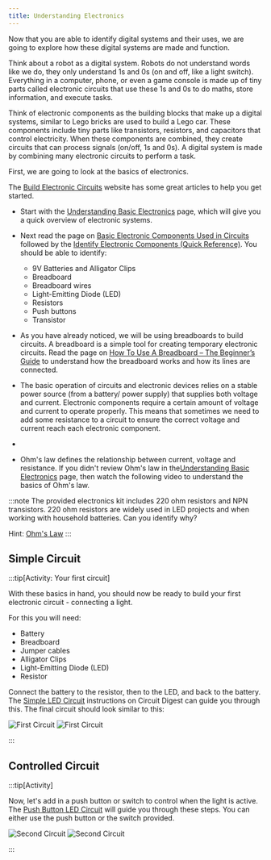 ```yaml
---
title: Understanding Electronics
---
```



Now that you are able to identify digital systems and their uses, we are going to explore how these digital systems are made and function.

Think about a robot as a digital system. Robots do not understand words like we do, they only understand 1s and 0s (on and off, like a light switch). Everything in a computer, phone, or even a game console is made up of tiny parts called electronic circuits that use these 1s and 0s to do maths, store information, and execute tasks.

Think of electronic components as the building blocks that make up a digital systems, similar to Lego bricks are used to build a Lego car. These components include tiny parts like transistors, resistors, and capacitors that control electricity. When these components are combined, they create circuits that can process signals (on/off, 1s and 0s). A digital system is made by combining many electronic circuits to perform a task.

First, we are going to look at the basics of electronics.

The [Build Electronic Circuits](https://www.build-electronic-circuits.com) website has some great articles to help you get started.

- Start with the [Understanding Basic Electronics](https://www.build-electronic-circuits.com/basic-electronics/) page, which will give you a quick overview of electronic systems.
- Next read the page on [Basic Electronic Components Used in Circuits](https://www.build-electronic-circuits.com/basic-electronic-components/) followed by the [Identify Electronic Components (Quick Reference)](https://www.build-electronic-circuits.com/identify-electronic-components/). You should be able to identify:
  - 9V Batteries and Alligator Clips
  - Breadboard
  - Breadboard wires
  - Light-Emitting Diode (LED)
  - Resistors
  - Push buttons
  - Transistor
- As you have already noticed, we will be using breadboards to build circuits. A breadboard is a simple tool for creating temporary electronic circuits. Read the page on [How To Use A Breadboard – The Beginner’s Guide](https://www.build-electronic-circuits.com/breadboard/) to understand how the breadboard works and how its lines are connected. 
  
- The basic operation of circuits and electronic devices relies on a stable power source (from a battery/ power supply) that supplies both voltage and current. Electronic components require a certain amount of voltage and current to operate properly. This means that sometimes we need to add some resistance to a circuit to ensure the correct voltage and current reach each electronic component. 
- 
- Ohm's law defines the relationship between current, voltage and resistance. If you didn't review Ohm's law in the[Understanding Basic Electronics](https://www.build-electronic-circuits.com/basic-electronics/) page, then watch the following video to understand the basics of Ohm's law.
  
<div class="not-content">
  <YouTube id="HsLLq6Rm5tU" params="fs=1&modestbranding=1&rel=0&autoplay=1"/>
</div>

:::note
The provided electronics kit includes 220 ohm resistors and NPN transistors. 220 ohm resistors are widely used in LED projects and when working with household batteries. Can you identify why?

Hint: [Ohm's Law](https://www.build-electronic-circuits.com/ohms-law/)
:::

## Simple Circuit

:::tip[Activity: Your first circuit]

With these basics in hand, you should now be ready to build your first electronic circuit - connecting a light.

For this you will need:

- Battery
- Breadboard
- Jumper cables
- Alligator Clips
- Light-Emitting Diode (LED)
- Resistor

Connect the battery to the resistor, then to the LED, and back to the battery. The [Simple LED Circuit](https://circuitdigest.com/electronic-circuits/simplle-led-circuit-diagram) instructions on Circuit Digest can guide you through this. The final circuit should look similar to this:

![First Circuit](../images-common/first-circuit.JPG)
![First Circuit](../images-common/simple-circuit.png)

:::

## Controlled Circuit

:::tip[Activity]

Now, let's add in a push button or switch to control when the light is active. The [Push Button LED Circuit](https://circuitdigest.com/electronic-circuits/push-button-led-circuit) will guide you through these steps. You can either use the push button or the switch provided.

![Second Circuit](../images-common/second-circuit.JPG)
![Second Circuit](../images-common/controlled-circuit.png)

:::

